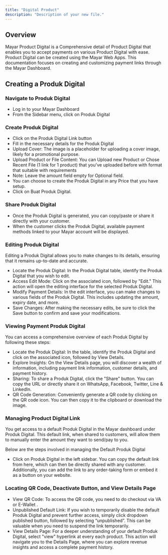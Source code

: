 ```yaml
---
title: "Digital Product"
description: "Description of your new file."
---
```


## Overview

Mayar Product Digital is a Comprehensive detail of Product Digital that enables you to accept payments on various Product Digital with ease. Product Digital can be created using the Mayar Web Apps. This documentation focuses on creating and customizing payment links through the Mayar Dashboard.

## Creating a Produk Digital

### Navigate to Produk Digital

- Log in to your Mayar Dashboard
- From the Sidebar menu, click on Produk Digital

### Create Produk Digital

- Click on the Produk Digital Link button
- Fill in the necessary details for the Produk Digital
- Upload Cover: The image is a placeholder for uploading a cover image, likely for a promotional purpose.
- Upload Product or File Content: You can Upload new Product or Chose Recent File (1 link for 1 product) that you've uploaded before with format that suitable with requirements
- Note: Leave the amount field empty for Optional field.
- You can choose to create the Produk Digital in any Price that you have setup.
- Click on Buat Produk Digital.

### Share Produk Digital

- Once the Produk Digital is generated, you can copy/paste or share it directly with your customer.
- When the customer clicks the Produk Digital, available payment methods linked to your Mayar account will be displayed.

### Editing Produk Digital

Editing a Produk Digital allows you to make changes to its details, ensuring that it remains up-to-date and accurate.

- Locate the Produk Digital: In the Produk Digital table, identify the Produk Digital that you wish to edit.
- Access Edit Mode: Click on the associated icon, followed by "Edit." This action will open the editing interface for the selected Produk Digital.
- Modify Payment Details: In the edit interface, you can make changes to various fields of the Produk Digital. This includes updating the amount, expiry date, and more.
- Save Changes: After making the necessary edits, be sure to click the Save button to confirm and save your modifications.

### Viewing Payment Produk Digital

You can access a comprehensive overview of each Produk Digital by following these steps:

- Locate the Produk Digital: In the table, identify the Produk Digital and click on the associated icon, followed by View Details.
- Explore Insights: On the View Details page, you will discover a wealth of information, including payment link information, customer details, and payment history.
- Sharing: To share a Produk Digital, click the "Share" button. You can copy the URL or directly share it on WhatsApp, Facebook, Twitter, Line & LinkedIn.
- QR Code Generation: Conveniently generate a QR code by clicking on the QR code icon. You can then copy it to the clipboard or download the image.

### Managing Product Digital Link

You get access to a default Produk Digital in the Mayar dashboard under Produk Digital. This default link, when shared to customers, will allow them to manually enter the amount they want to send/pay to you.

Below are the steps involved in managing the Default Produk Digital

- Click on Produk Digital in the left sidebar. You can copy the default link from here, which can then be directly shared with any customer. Additionally, you can add the link to any order-taking form or embed it as a button on your website.

### Locating QR Code, Deactivate Button, and View Details Page

- View QR Code: To access the QR code, you need to do checkout via VA or E-Wallet .
- Unpublished Default Link: If you wish to temporarily disable the default Produk Digital and prevent further access, simply click dropdown published button, followed by selecting “unpublished”. This can be valuable when you need to suspend the link temporarily.
- View Details Page: For a deeper understanding of your default Produk Digital, select "view" hyperlink at every each product. This action will navigate you to the Details Page, where you can explore revenue insights and access a complete payment history.
